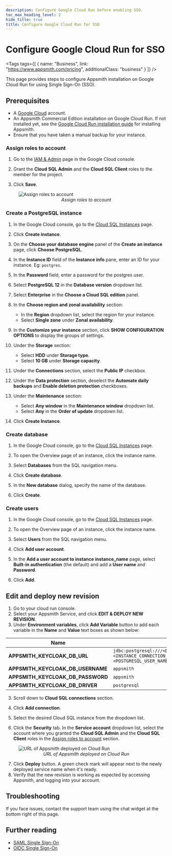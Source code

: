```yaml
---
description: Configure Google Cloud Run before enabling SSO.
toc_max_heading_level: 2
hide_title: true
title: Configure Google Cloud Run for SSO
---
```


<!-- vale off -->

<div className="tag-wrapper">
 <h1> Configure Google Cloud Run for SSO</h1>

<Tags
tags={[
{ name: "Business", link: "https://www.appsmith.com/pricing", additionalClass: "business" }
]}
/>

</div>

<!-- vale on -->

This page provides steps to configure Appsmith installation on Google Cloud Run for using Single Sign-On (SSO).

## Prerequisites

* A [Google Cloud](https://console.cloud.google.com/) account.
* An Appsmith Commercial Edition installation on Google Cloud Run. If not installed yet, see the [Google Cloud Run installation guide](/getting-started/setup/installation-guides/google-cloud-run) for installing Appsmith.
* Ensure that you have taken a manual backup for your instance.

### Assign roles to account

1. Go to the [IAM & Admin](https://console.cloud.google.com/iam-admin) page in the Google Cloud console.

2. Grant the **Cloud SQL Admin** and the **Cloud SQL Client** roles to the member for the project. 

3. Click **Save**.

<figure>
  <img src="/img/grant_role_IAM.png" style= {{width:"100%", height:"auto"}} alt="Assign roles to account"/>
  <figcaption align = "center"><i>Assign roles to account</i></figcaption>
</figure>

### Create a PostgreSQL instance

1. In the Google Cloud console, go to the [Cloud SQL Instances](https://console.cloud.google.com/sql) page.

2. Click **Create instance**.

3. On the **Choose your database engine** panel of the **Create an instance** page, click **Choose PostgreSQL**.

4. In the **Instance ID** field of the **Instance info** pane, enter an ID for your instance. Eg: `postgres`.

5. In the **Password** field, enter a password for the postgres user.

6. Select **PostgreSQL 12** in the **Database version** dropdown list.

7. Select **Enterprise** in the **Choose a Cloud SQL edition** panel.

8. In the **Choose region and zonal availability** section:
    * In the **Region** dropdown list, select the region for your instance.   
    * Select **Single zone** under **Zonal availability**.

9. In the **Customize your instance** section, click **SHOW CONFIGURATION OPTIONS** to display the groups of settings.

10. Under the **Storage** section: 
    * Select **HDD** under **Storage type**.
    * Select **10 GB** under **Storage capacity**.

11. Under the **Connections** section, select the **Public IP** checkbox.

12. Under the **Data protection** section, deselect the **Automate daily backups** and **Enable deletion protection** checkboxes.

13. Under the **Maintenance** section:
    * Select **Any window** in the **Maintenance window** dropdown list. 
    * Select **Any** in the **Order of update** dropdown list. 

14. Click **Create Instance**.

### Create database

1. In the Google Cloud console, go to the [Cloud SQL Instances](https://console.cloud.google.com/sql) page.

2. To open the Overview page of an instance, click the instance name.

3. Select **Databases** from the SQL navigation menu.

4. Click **Create database**.

5. In the **New database** dialog, specify the name of the database.

6. Click **Create**.

### Create users

1. In the Google Cloud console, go to the [Cloud SQL Instances](https://console.cloud.google.com/sql) page.

2. To open the Overview page of an instance, click the instance name.

3. Select **Users** from the SQL navigation menu.

4. Click **Add user account**.

5. In the **Add a user account to instance instance_name** page, select **Built-in authentication** (the default) and add a **User name** and **Password**.

6. Click **Add**.

## Edit and deploy new revision

1. Go to your cloud run console.
2. Select your Appsmith Service, and click **EDIT & DEPLOY NEW REVISION**.
3. Under **Environment variables**, click **Add Variable** button to add each variable in the **Name** and **Value** text boxes as shown below: <br/>

| Name | Value |
|------------------------|------------------------------------------| 
|**APPSMITH_KEYCLOAK_DB_URL** | `jdbc:postgresql:///<DATABASE_NAME>?cloudSqlInstance=<INSTANCE_CONNECTION_NAME>&socketFactory=com.google.cloud.sql.postgres.SocketFactory&user=<POSTGRESQL_USER_NAME>&password=<POSTGRESQL_USER_PASSWORD>`|
| **APPSMITH_KEYCLOAK_DB_USERNAME** |`appsmith`|
| **APPSMITH_KEYCLOAK_DB_PASSWORD** |`appsmith`|
| **APPSMITH_KEYCLOAK_DB_DRIVER** |`postgresql`|
    
3. Scroll down to **Cloud SQL connections** section.

4. Click **Add connection**.

5. Select the desired Cloud SQL instance from the dropdown list.

6. Click the **Security** tab. In the **Service account** dropdown list, select the account where you granted the **Cloud SQL Admin** and the **Cloud SQL Client** roles in the [Assign roles to account](#assign-roles-to-account) section. 

<figure>
  <img src="/img/deployed-service-url-cloud-run.png" style= {{width:"100%", height:"auto"}} alt="URL of Appsmith deployed on Cloud Run"/>
  <figcaption align = "center"><i>URL of Appsmith deployed on Cloud Run</i></figcaption>
</figure>

7. Click **Deploy** button. A green check mark will appear next to the newly deployed service name when it's ready.
8. Verify that the new revision is working as expected by accessing Appsmith, and logging into your account.

## Troubleshooting

If you face issues, contact the support team using the chat widget at the bottom right of this page.

## Further reading
* [SAML Single Sign-On](/getting-started/setup/instance-configuration/authentication/security-assertion-markup-language-saml)
* [OIDC Single Sign-On](/getting-started/setup/instance-configuration/authentication/openid-connect-oidc)